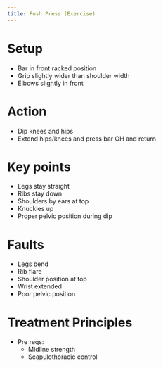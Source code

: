 ```yaml
---
title: Push Press (Exercise)
---
```




# Setup

- Bar in front racked position
- Grip slightly wider than shoulder width
- Elbows slightly in front

# Action {#action}

- Dip knees and hips
- Extend hips/knees and press bar OH and return


# Key points

- Legs stay straight
- Ribs stay down
- Shoulders by ears at top
- Knuckles up
- Proper pelvic position during dip

# Faults 

- Legs bend 
- Rib flare
- Shoulder position at top
- Wrist extended
- Poor pelvic position

# Treatment Principles

- Pre reqs:
    - Midline strength
    - Scapulothoracic control